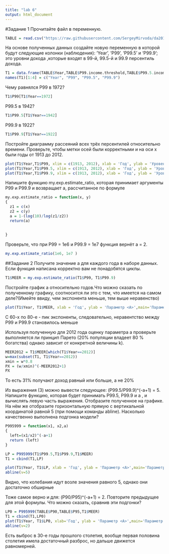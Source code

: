 ```yaml
---
title: "lab 6"
output: html_document
---
```


#Задание 1
Прочитайте файл в переменную.
```r
TABLE = read.csv("https://raw.githubusercontent.com/SergeyMirvoda/da2016/master/lab6/wtid-report.csv", header = TRUE, sep=",")
```
На основе полученных данных создайте новую переменную в которой будут следующие колонки (наблюдения): 'Year', 'P99', 'P99.5' и 'P99.9'; это уровни дохода ,которые входят в 99-й, 99.5-й и 99.9 персентиль дохода.
```r
T1 = data.frame(TABLE$Year,TABLE$P99.income.threshold,TABLE$P99.5.income.threshold, TABLE$P99.9.income.threshold)
names(T1)[1:4] = c("Year", "P99", "P99.5", "P99.9")
```
Чему равнялся P99 в 1972?
```r
T1$P99[T1$Year==1972]
```
P99.5 в 1942? 
```r
T1$P99.5[T1$Year==1942]
```
P99.9 в 1922?
```r
T1$P99.9[T1$Year==1922]
```
Постройте диаграмму рассеяний всех трёх персентилей относительно времени. Проверьте, чтобы метки осей были корректными и на оси x были годы от 1913 до 2012.
```r
plot(T1$Year,T1$P99, xlim = c(1913, 2012), xlab = 'Год', ylab = 'Уровень дохода',main='Уровень дохода для P99')
plot(T1$Year,T1$P99.5, xlim = c(1913, 2012), xlab = 'Год', ylab = 'Уровень дохода',main='Уровень дохода для P99.5')
plot(T1$Year,T1$P99.9, xlim = c(1913, 2012), xlab = 'Год', ylab = 'Уровень дохода',main='Уровень дохода для P99.9')
```
Напишите функцию my.exp.estimate_ratio, которая принимает аргументы P99 и P99.9 и возвращает a, рассчитанное по формуле
```r
my.exp.estimate_ratio = function(x, y)
{
  z1 = c(x)
  z2 = c(y)
  a = 1-(log(10)/log(z1/z2))
  return(a)
  
  
}
```
Проверьте, что при P99 = 1e6 и P99.9 = 1e7 функция вернёт a = 2.
```r
my.exp.estimate_ratio(1e6, 1e7 )
```

##Задание 2
Получите значение a для каждого года в наборе данных. Если функция написана корректно вам не понадобятся циклы.  
```r
T1$MEER = my.exp.estimate_ratio(T1$P99, T1$P99.9)
```
Постройте график а относительно годов.Что можно сказать по полученному графику, соотносится ли это с тем, что имеется на самом деле?(Имейте ввиду, чем экспонента меньше, тем выше неравенство)
```r
plot(T1$Year, T1$MEER, xlab = 'Год', ylab = 'Параметр <А>',main='Параметр <А> для P99 и P99.9')
```
С 60-х по 80-е - пик экспоненты, следовательно, неравентство между P99 и P99.9 становилось меньше

Используя полученную для 2012 года оценку параметра a проверьте выполняется ли принцип Парето (20% популяции владеет 80 % богатства) однако зависит от конкретной величины k).
```r
MEER2012 = T1$MEER[which(T1$Year==2012)]
w=max(subset(T1, T1$Year==2012))
xmin = w*0.8
PX = (w/xmin)^(-MEER2012+1)
PX
```
То есть 31% получают доход равный или больше, а не 20%


Из выражения (3) можно вывести следующее: (P99.5/P99.9)^(-a+1) = 5. Напишите функцию, которая будет принимать P99.5, P99.9 и a , и вычислять левую часть выражения. Отобразите полученное на графике. На нём же отобразите горизонтальную прямую с вертикальной координатой равной 5 (при помощи команды abline). Насколько качественно выполнена подгонка модели?
```r
P995999 = function(x1, x2,a)
{
  left=(x1/x2)^(-a+1)
  return (left)
}

```

```r
LP = P995999(T1$P99.5,T1$P99.9,T1$MEER)
T1 = cbind(T1,LP)

```

```r
plot(T1$Year, T1$LP, xlab = 'Год', ylab = 'Параметр <А>',main='Параметр <А> для P99.5 и P99.9')
abline(v=5)
```
Видно, что колебания идут возле значения равного 5, однако они достаточно обширные


Тоже самое верно и для: (P90/P95)^(-a+1) = 2. Повторите предыдущее для этой формулы. Что можно сказать, сравнив эти подгонки?
```r
LP0 = P995999(TABLE$P90,TABLE$P95,T1$MEER)
T1 = cbind(T1,LP0)
plot(T1$Year, T1$LP0, xlab='Год', ylab = 'Параметр <А>',main='Параметр <А> для P90 и P95')
abline(v=2)
```

Есть выброс в 30-е годы прошлого столетия, вообще первая половина столетия имела достаточный разброс, но дальше движется равномерней.
















